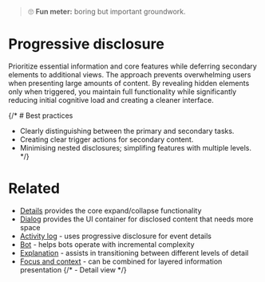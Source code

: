 
<Meta title="Patterns/Content/Progressive disclosure" />

> 🙄 **Fun meter:** boring but important groundwork.

# Progressive disclosure

Prioritize essential information and core features while deferring secondary elements to additional views.
The approach prevents overwhelming users when presenting large amounts of content.
By revealing hidden elements only when triggered, you maintain full functionality while significantly reducing
initial cognitive load and creating a cleaner interface.

{/* # Best practices

- Clearly distinguishing between the primary and secondary tasks.
- Creating clear trigger actions for secondary content.
- Minimising nested disclosures; simplifing features with multiple levels. */}

# Related

- [Details](../?path=/docs/primitives-details--docs) provides the core expand/collapse functionality
- [Dialog](../?path=/docs/components-dialog--docs) provides the UI container for disclosed content that
  needs more space
- [Activity log](../?path=/docs/patterns-content-activity-log--docs) - uses progressive disclosure for event details
- [Bot](../?path=/docs/patterns-bot--docs) - helps bots operate with incremental complexity
- [Explanation](../?path=/docs/patterns-explanation--docs) - assists in transitioning between different levels of detail
- [Focus and context](../?path=/docs/patterns-interaction-focus-and-context--docs) - can be combined for layered information presentation
{/* - Detail view */}


